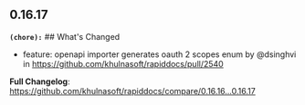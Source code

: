 ## 0.16.17
**`(chore):`** ## What's Changed
* feature: openapi importer generates oauth 2 scopes enum by @dsinghvi in https://github.com/khulnasoft/rapiddocs/pull/2540


**Full Changelog**: https://github.com/khulnasoft/rapiddocs/compare/0.16.16...0.16.17

